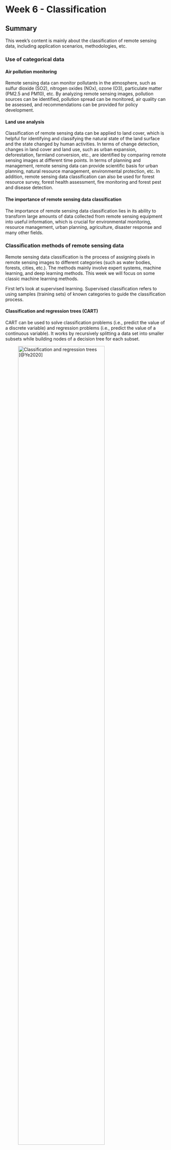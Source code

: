 # Week 6 - Classification

## Summary

This week's content is mainly about the classification of remote sensing data, including application scenarios, methodologies, etc.

### Use of categorical data

#### Air pollution monitoring

Remote sensing data can monitor pollutants in the atmosphere, such as sulfur dioxide (SO2), nitrogen oxides (NOx), ozone (O3), particulate matter (PM2.5 and PM10), etc. By analyzing remote sensing images, pollution sources can be identified, pollution spread can be monitored, air quality can be assessed, and recommendations can be provided for policy development.

#### Land use analysis

Classification of remote sensing data can be applied to land cover, which is helpful for identifying and classifying the natural state of the land surface and the state changed by human activities. In terms of change detection, changes in land cover and land use, such as urban expansion, deforestation, farmland conversion, etc., are identified by comparing remote sensing images at different time points. In terms of planning and management, remote sensing data can provide scientific basis for urban planning, natural resource management, environmental protection, etc. In addition, remote sensing data classification can also be used for forest resource survey, forest health assessment, fire monitoring and forest pest and disease detection.

#### The importance of remote sensing data classification

The importance of remote sensing data classification lies in its ability to transform large amounts of data collected from remote sensing equipment into useful information, which is crucial for environmental monitoring, resource management, urban planning, agriculture, disaster response and many other fields.

### Classification methods of remote sensing data

Remote sensing data classification is the process of assigning pixels in remote sensing images to different categories (such as water bodies, forests, cities, etc.). The methods mainly involve expert systems, machine learning, and deep learning methods. This week we will focus on some classic machine learning methods.

First let's look at supervised learning. Supervised classification refers to using samples (training sets) of known categories to guide the classification process.

#### Classification and regression trees (CART)

CART can be used to solve classification problems (i.e., predict the value of a discrete variable) and regression problems (i.e., predict the value of a continuous variable). It works by recursively splitting a data set into smaller subsets while building nodes of a decision tree for each subset.

![Classification and regression trees [@Ye2020]](figure/CART.png){width="80%"}

##### Working principle

1.  Select the best split point: The CART algorithm starts from the root node and selects the best split point to split the data set into two subsets. The criterion for choosing the split point is to maximize the increase in purity of the two subsets (for classification problems) or to minimize the mean square error (for regression problems).

2.  Recursive splitting: Repeat step 1 for each generated subset until a stopping condition is met, such as the node reaching the minimum number of samples, the tree reaching the maximum depth, or the subset can no longer further improve purity or reduce error.

3.  Pruning: In order to avoid overfitting, the CART algorithm will simplify the decision tree through pruning. Pruning can be done after the tree is fully grown (post-pruning) or while the tree is growing (pre-pruning). The purpose of pruning is to remove nodes that do not contribute significantly to the model's predictive ability.

##### Classification and regression

-   Classification tree: When the target variable is discrete, CART generates a classification tree. At each leaf node, it gives a category as the prediction result. Criteria commonly used by classification trees when selecting split points include gini impurity and information gain.

-   Regression tree: When the target variable is continuous, CART generates a regression tree. At each leaf node, it will give a numerical value as the prediction result. The criterion commonly used by regression trees when selecting split points is minimizing the mean square error (MSE).

#### Random forests

Random Forests are used to solve classification and regression problems. It is a type of ensemble learning method that makes the final decision by building multiple decision trees and summarizing their prediction results. The core idea of the random forest algorithm is "collective intelligence". A single decision tree may not be accurate or stable enough to predict the data, but combining the prediction results of multiple decision trees can significantly improve the accuracy and robustness of the prediction.

![Random forests [@Aggiwal2017]](figure/Random_Forests.jpg){width="80%"}

##### Working principle

1.  Bootstrap sampling: Randomly select N samples from the original data set as a training set for a decision tree. This process is repeated to generate different training data sets for each decision tree.

2.  Build a decision tree: For each decision tree when splitting at each node, a certain number of features are randomly selected from all features, and then the best splitting feature and split point are selected. This practice increases diversity among decision trees.

3.  Training of decision trees: Each decision tree is trained independently on its corresponding training set until each leaf node is pure or reaches the minimum number of node samples, usually without pruning.

4.  Aggregated prediction results: For classification problems, random forests work through a "voting" mechanism, that is, each decision tree gives a prediction result, and the final result is the category with the most votes among all tree predictions. For regression problems, random forests averages the predictions of all decision trees as the final prediction.

##### Advantages and disadvantages

Advantage:

-   High accuracy: Random forests often provide high accuracy by integrating multiple decision trees.

-   Resistance to overfitting: Compared with a single decision tree, a random forest is less likely to be overfitted.

-   Flexibility: Able to handle classification and regression tasks, suitable for both continuous and categorical variables.

-   Provide feature importance evaluation: being able to evaluate the contribution of each feature to the model and it is helpful for feature selection.

Disadvantages:

-   Poor model interpretability: Because random forest involves multiple decision trees, its prediction process is not as intuitive and easy to understand as a single decision tree.

-   Training and prediction speed: Random forests require more computing resources and time than a single decision tree, especially when working with large-scale data sets.

#### Maximum likelihood classification (MLC)

Maximum likelihood classification (MLC) is based on statistical principles and makes classification decisions by estimating the probability of generating observed data for each category.

Working principle: For a given pixel, the maximum likelihood classification algorithm calculates the probability that it belongs to each possible class and classifies the pixel into the class with the highest probability.

##### Advantages and disadvantages

Advantages:

-   Solid theoretical foundation: Based on statistical principles, it has a solid theoretical foundation and can effectively and clearly explain the classification results.

-   Wide applicability: suitable for various remote sensing data and various types of classification problems.

Disadvantages:

-   Normal distribution assumption: MLC assumes that the data are multivariate normally distributed within each category, which may not always hold true in practical applications.

-   Computational complexity: For data with higher feature dimensions, the computational complexity of MLC is higher.

-   Dependence on training samples: The performance of MLC relies heavily on high quality training samples. If the training samples are insufficient or unrepresentative, the classification results may be inaccurate.

#### Support vector machine (SVM)

Support vector machines (SVM) is a powerful supervised learning algorithm used for classification and regression problems. SVM looks for the best decision boundary in a high-dimensional space. This decision boundary is called a maximum-margin hyperplane. It aims to maximize the margin between different categories, thus providing optimal category separation.

![Support vector machine [@SatyaMallick2018]](figure/SVM.png){width="80%"}

##### Working principle

-   Maximum Margin: SVM attempts to find a hyperplane that maximizes the distance between the nearest data points (support vectors) from different categories.

-   Support vector: The determination of the decision boundary only relies on the data points closest to the boundary, which are called support vectors.

-   Linear and non-linear classification: In the case of linear separability, SVM finds a straight line (in two-dimensional space), plane (in three-dimensional space) or hyperplane (in higher-dimensional space) to separate different categories. For nonlinearly separable data, SVM uses a kernel function to map the data to a higher-dimensional space. In this new space, the data may be linearly separable.

-   Kernel function is the key to SVM processing nonlinear problems. Commonly used kernel functions include:

    -   Linear kernel: Used for linearly separable data.

    -   Polynomial kernel: Can map data to high-dimensional space and is suitable for nonlinear problems.

    -   Radial basis function kernel (RBF, also known as Gaussian kernel): Can handle various nonlinear problems.

    -   Sigmoid kernel: Similar to the activation function in neural networks.

##### Advantages and disadvantages

Advantages:

-   Strong generalization ability: SVM has shown good generalization ability in many practical problems, that is, it can make accurate predictions on unseen data.

-   Suitable for high-dimensional data: SVM works well when dealing with high-dimensional feature spaces and can work effectively even when the number of features is greater than the number of samples.

-   Suitable for small sample data: SVM can also show good performance on small sample datasets.

-   Flexibility: By choosing an appropriate kernel function, SVM can be used to solve various types of nonlinear problems.

Disadvantages:

-   Parameter selection and tuning: The performance of SVM depends largely on the selection of kernel functions and parameter tuning, which requires fine adjustments.

-   Computational cost: For large-scale data sets, training of SVM can be very time-consuming, especially when complex kernel functions are chosen.

-   Interpretability: The decision-making logic of the SVM model is not as intuitive and easy to understand as the decision tree, and the model has poor interpretability.

#### Now let's look at unsupervised learning

Unsupervised classification does not rely on training samples but identifies patterns and categories directly from the data.

Common unsupervised classification algorithms include:

-   K-means Clustering

-   DBSCAN and HDBSCAN

-   Iterative self-organizing data analysis (ISODATA): It is an improvement of K-means, allowing the number of categories to be merged and split during the iterative process, and more flexibly handles complex data.

#### Conclusion

In practical applications, in order to improve the accuracy and reliability of classification, multiple methods are often used in combination. The choice of method for classifying remote sensing data depends on the specific application requirements, data type and available resources.

### Practical

For this week's practical, CART, Random forests, and K-means methods were mainly used to classify remote sensing data.

The remote sensing data uses Landsat 8 data, the location is Milan, Italy, and the time is from 01/01/2019 to 01/01/2020.

#### First use two supervised learning methods

Each land cover category in the image is labeled as follows:

-   Forest: 0
-   Developed: 1
-   Water: 2
-   Herbaceous: 3

![CART classification result](figure/CART-result.jpg)

![Random forests classification result](figure/RF-result.jpg)

By comparing the results of CART and random forests, it can be found that random forests are more accurate for forest classification, and the results of other categories are roughly the same. Since the dataset is manually labeled and contains only a small number of samples, collecting more training data, selecting appropriate hyperparameters, and adding more predictor variables (such as spectral indices) can lead to better classification results.

![Random forests classification accuracy assessment result](figure/RF-Accuracy-Assessment.jpg)

It can be seen from the statistical information extracted from the confusion matrix that the classification results of random forests are relatively ideal, but there are still a small number of samples belonging to the herbaceous category that are identified as the developed category.

#### And then use an unsupervised learning method

![K-means classification result](figure/K-means-result.jpg)

Since the unsupervised method cannot correspond the classification results to each category, from the results, yellow indicates forest, blue indicates water, dark yellow indicates herbaceous, and pink indicates developed.

## Applications

Machine learning methods have been widely used to classify remote sensing data.

One study [@Saini2023] used machine learning methods to classify different types of land in remotely sensed images. Four machine learning methods were specifically tested in the Nanital district of India using high quality satellite imagery. This study found the random forest method to be the most accurate, followed by support vector machines, K-nearest neighbors, and artificial neural networks. But the study only tested four machine learning techniques, and there may be other ways to do better classification. And it only focuses on a single region of India, meaning the results may be different in other places with different landscapes or weather conditions. In addition, the study used satellite data with a resolution of 10m, which is very detailed, but there may still be small changes on the land that these data cannot show.

Another study [@Ahmad2020] aimed to classify vegetation into different types and categories and compared their effectiveness in vegetation classification using three machine learning methods, namely K-means, support vector machine and artificial neural network. The study found that both supervised and unsupervised algorithms can be effective for vegetation classification, with each algorithm having its own advantages. However, the study did not discuss the accuracy and reliability of machine learning algorithms under different environmental conditions, which may affect the classification results. Temporal changes in vegetation are also not taken into account, which could lead to misclassification due to seasonal changes or agricultural practices. Furthermore, information on the computational resources required by the algorithm is not discussed, which is very important for practical applications, especially in areas with limited computational infrastructure.

In addition to comparing different machine learning methods, there is also a study [@Alimjan2018] that proposes a new method that combines support vector machines (SVM) and k-nearest neighbors (KNN). The study improves the accuracy of classifying remote sensing images by simultaneously using the separation power of SVM and the local insight of KNN. A special distance formula that takes into account brightness and orientation also helps in making better classification decisions for images. But this study has not yet discussed how the new method performs when dealing with very large data sets, which may be important for practical applications of remote sensing. Furthermore, this new method has not been compared in detail with other existing methods, making it difficult to measure its performance.

In addition to traditional machine learning methods, more research [@Vatsalya2023;@Li2019a;@Liu2018;] currently uses deep learning methods to analyze remote sensing images. These studies all believe that using deep learning methods to classify remote sensing images is more effective and has higher accuracy. However, deep learning methods are not suitable for applications in systems with limited resources. And it is very dependent on the dataset, so there are still shortcomings in model generalization.

In summary, whether machine learning or deep learning methods are used, it depends on the specific problem and goal of the research. Each method has advantages and disadvantages, and there is always no best method.

## Reflections

Remote sensing data classification is the process of assigning pixels in remote sensing images to different categories or themes. These categories usually represent different features of the land surface, such as vegetation, water bodies, urban buildings, etc. Effective remote sensing data classification is crucial for environmental monitoring, resource management, urban planning, agriculture, disaster management and other fields.

There are currently many classification methods, from machine learning to deep learning, and from supervised learning to unsupervised learning. The results of these powerful methods also provide evidence support for policy formulation and improvement. As more and more novel methods come into view, I think it is necessary to constantly reflect on the strengths and limitations of these methods and to look at these technologies with a critical eye. In addition, since these methods are very dependent on data sources, we also need to review the quality of our data, select appropriate variables, and try our best to explore interpretability of the method. When studying practical problems, fully thinking from the aspects of data, methods, background, etc. is a reasonable way to solve the problem.

This week I learned the principles of many methods and practiced some of them, which gave me a clear understanding of various practical applications of remote sensing data classification.

